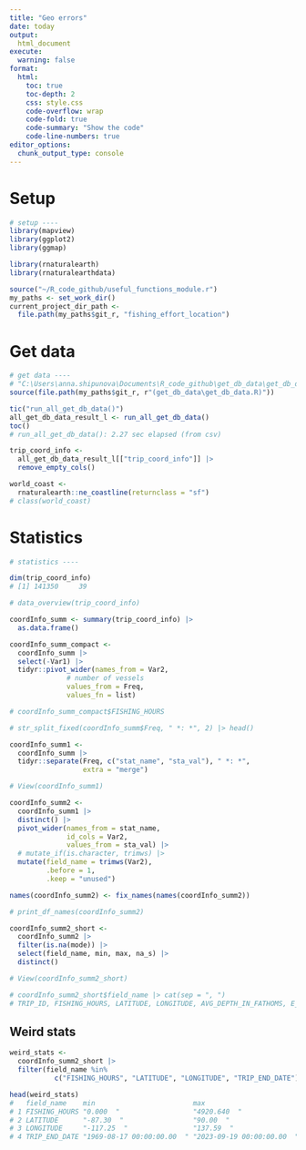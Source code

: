 ```yaml
---
title: "Geo errors"
date: today
output:
  html_document
execute:
  warning: false
format:
  html:
    toc: true
    toc-depth: 2
    css: style.css
    code-overflow: wrap
    code-fold: true
    code-summary: "Show the code"
    code-line-numbers: true
editor_options: 
  chunk_output_type: console
---
```


# Setup
```r
# setup ----
library(mapview)
library(ggplot2)
library(ggmap)

library(rnaturalearth)
library(rnaturalearthdata)

source("~/R_code_github/useful_functions_module.r")
my_paths <- set_work_dir()
current_project_dir_path <-
  file.path(my_paths$git_r, "fishing_effort_location")

```

# Get data
```r
# get data ----
# "C:\Users\anna.shipunova\Documents\R_code_github\get_db_data\get_db_data.R"
source(file.path(my_paths$git_r, r"(get_db_data\get_db_data.R)"))

tic("run_all_get_db_data()")
all_get_db_data_result_l <- run_all_get_db_data()
toc()
# run_all_get_db_data(): 2.27 sec elapsed (from csv)

trip_coord_info <-
  all_get_db_data_result_l[["trip_coord_info"]] |>
  remove_empty_cols()

world_coast <-
  rnaturalearth::ne_coastline(returnclass = "sf")
# class(world_coast)

```

# Statistics
```r
# statistics ----

dim(trip_coord_info)
# [1] 141350     39

# data_overview(trip_coord_info)

coordInfo_summ <- summary(trip_coord_info) |>
  as.data.frame()

coordInfo_summ_compact <-
  coordInfo_summ |>
  select(-Var1) |>
  tidyr::pivot_wider(names_from = Var2,
              # number of vessels
              values_from = Freq,
              values_fn = list)

# coordInfo_summ_compact$FISHING_HOURS

# str_split_fixed(coordInfo_summ$Freq, " *: *", 2) |> head()

coordInfo_summ1 <-
  coordInfo_summ |>
  tidyr::separate(Freq, c("stat_name", "sta_val"), " *: *",
                  extra = "merge")

# View(coordInfo_summ1)

coordInfo_summ2 <-
  coordInfo_summ1 |>
  distinct() |>
  pivot_wider(names_from = stat_name,
              id_cols = Var2,
              values_from = sta_val) |>
  # mutate_if(is.character, trimws) |>
  mutate(field_name = trimws(Var2),
         .before = 1,
         .keep = "unused")

names(coordInfo_summ2) <- fix_names(names(coordInfo_summ2))

# print_df_names(coordInfo_summ2)

coordInfo_summ2_short <-
  coordInfo_summ2 |>
  filter(is.na(mode)) |>
  select(field_name, min, max, na_s) |>
  distinct()

# View(coordInfo_summ2_short)

# coordInfo_summ2_short$field_name |> cat(sep = ", ")
# TRIP_ID, FISHING_HOURS, LATITUDE, LONGITUDE, AVG_DEPTH_IN_FATHOMS, E_DE, E_DC, DEPTH, MINIMUM_BOTTOM_DEPTH, MAXIMUM_BOTTOM_DEPTH, FISHING_GEAR_DEPTH, DAYS_AT_SEA, T_DE, T_DC, VESSEL_ID, CF_PERMIT_ID, TRIP_START_DATE, TRIP_END_DATE, ACTIVITY_TYPE, SERO_VESSEL_PERMIT
```

## Weird stats
```r
weird_stats <-
  coordInfo_summ2_short |>
  filter(field_name %in%
           c("FISHING_HOURS", "LATITUDE", "LONGITUDE", "TRIP_END_DATE"))

head(weird_stats)
#   field_name    min                        max                        na_s
# 1 FISHING_HOURS "0.000  "                  "4920.640  "                NA
# 2 LATITUDE      "-87.30  "                 "90.00  "                  "580  "
# 3 LONGITUDE     "-117.25  "                "137.59  "                 "580  "
# 4 TRIP_END_DATE "1969-08-17 00:00:00.00  " "2023-09-19 00:00:00.00  "  NA

```

